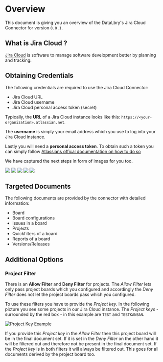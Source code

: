 # Overview

This document is giving you an overview of the DataLbry's Jira Cloud Connector for version `0.0.1`.

## What is Jira Cloud ?

[Jira Cloud](https://www.atlassian.com/software/jira) is software to manage software development better by planning and tracking.

## Obtaining Credentials

The following credentials are required to use the Jira Cloud Connector:

- Jira Cloud URL
- Jira Cloud username
- Jira Cloud personal access token (secret)

Typically, the **URL** of a Jira Cloud instance looks like this: `https://<your-organization>.atlassian.net`.

The **username** is simply your email address which you use to log into your Jira Cloud instance.

Lastly you will need a  **personal access token**. To obtain such a token you can simply follow [Atlassians offical
documentation on how to do so](https://support.atlassian.com/atlassian-account/docs/manage-api-tokens-for-your-atlassian-account/)

We have captured the next steps in form of images for you too.

![](img/API_TOKEN_00.png)
![](img/API_TOKEN_01.png)
![](img/API_TOKEN_02.png)
![](img/API_TOKEN_03.png)
![](img/API_TOKEN_04.png)

## Targeted Documents

The following documents are provided by the connector with detailed information:

- Board
- Board configurations
- Issues in a board
- Projects
- Quickfilters of a board
- Reports of a board
- Versions/Releases


## Additional Options

### Project Filter

There is an **Allow Filter** and **Deny Filter** for projects. The *Allow Filter* lets only pass project boards
which you configured and accordingly the *Deny Filter* does not let the project boards pass which you configured.

To use these filters you have to provide the *Project key*. In the following picture you see some projects in our
Jira Cloud instance. The *Project keys* - surrounded by the red box - in this example are `TEST` and `TESTKANBAN`.

![](img/PROJECT_KEY.png "Project Key Example")

If you provide this *Project key* in the *Allow Filter* then this project board will be in the final document set.
If it is set in the *Deny Filter* on the other hand it will be filtered out and therefore not be present in the
final document set. If the *Project key* is in both filters it will always be filtered out. This goes for all documents
derived by the project board too.

